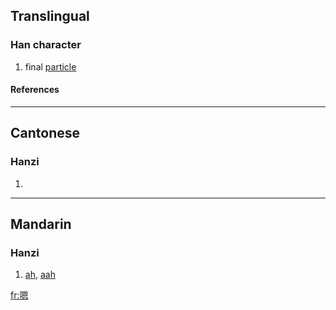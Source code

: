 ==Translingual==
===Han character===
{{Han char|rn=30|rad=口|as=10|sn=13|four=6603<sub>0</sub>|canj=口田大心 (RWKP)}}
# final [[particle]]
====References====
{{Han ref|kx=0204.111|hdz=10668.030|uh=55EF|ud=21999|bh=B6E2|bd=46818}}
----
==Cantonese==
===Hanzi===
{{yue-hanzi|jyut=|y=ng2}}
# {{defn|Cantonese}}
----
==Mandarin==
===Hanzi===
{{cmn-hanzi|pin=[[n]] (ng4)|wg=<sup>4</sup>}}
#[[ah]], [[aah]]

[[fr:嗯]]